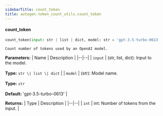 ```yaml
---
sidebarTitle: count_token
title: autogen.token_count_utils.count_token
---
```


<code class="doc-symbol doc-symbol-heading doc-symbol-function"></code>
#### count_token
<a href="#autogen.token_count_utils..count_token" class="headerlink" title="Permanent link"></a>

```python
count_token(input: str | list | dict, model: str = 'gpt-3.5-turbo-0613') -> int
```

    Count number of tokens used by an OpenAI model.

<b>Parameters:</b>
| Name | Description |
|--|--|
| `input` | (str, list, dict): Input to the model.<br/><br/>**Type:** `str \| list \| dict` |
| `model` | (str): Model name.<br/><br/>**Type:** `str`<br/><br/>**Default:** 'gpt-3.5-turbo-0613' |

<b>Returns:</b>
| Type | Description |
|--|--|
| `int` | int: Number of tokens from the input. |

<br />